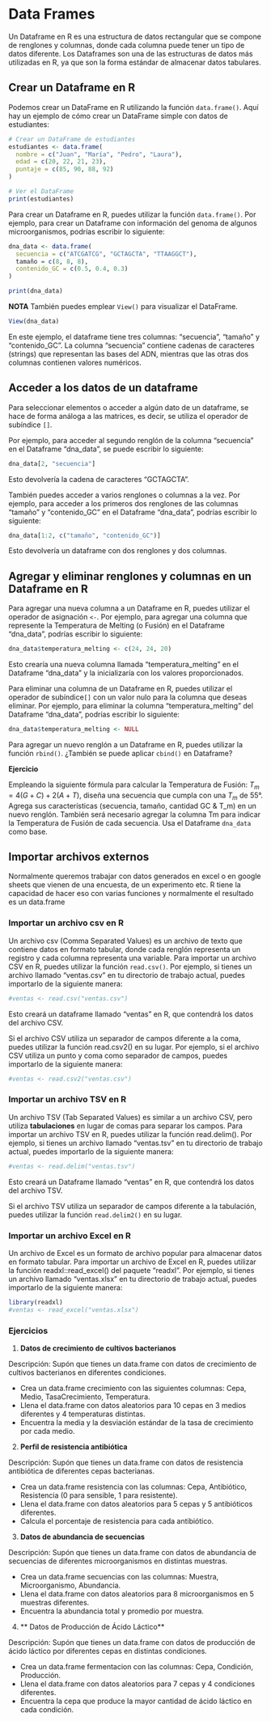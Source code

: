 # Data Frames


Un Dataframe en R es una estructura de datos rectangular que se compone de renglones y columnas, donde cada columna puede tener un tipo de datos diferente. Los Dataframes son una de las estructuras de datos más utilizadas en R, ya que son la forma estándar de almacenar datos tabulares.

## Crear un Dataframe en R
Podemos crear un DataFrame en R utilizando la función `data.frame()`. Aquí hay un ejemplo de cómo crear un DataFrame simple con datos de estudiantes:

```r
# Crear un DataFrame de estudiantes
estudiantes <- data.frame(
  nombre = c("Juan", "María", "Pedro", "Laura"),
  edad = c(20, 22, 21, 23),
  puntaje = c(85, 90, 88, 92)
)

# Ver el DataFrame
print(estudiantes)
```


Para crear un Dataframe en R, puedes utilizar la función `data.frame()`. 
Por ejemplo, para crear un Dataframe con información del genoma de algunos microorganismos, podrías escribir lo siguiente:

```r
dna_data <- data.frame(
  secuencia = c("ATCGATCG", "GCTAGCTA", "TTAAGGCT"),
  tamaño = c(8, 8, 8),
  contenido_GC = c(0.5, 0.4, 0.3)
)

print(dna_data)
```
**NOTA** También puedes emplear `View()` para visualizar el DataFrame. 
```r
View(dna_data)
```

En este ejemplo, el dataframe tiene tres columnas: "secuencia", "tamaño" y "contenido_GC". La columna "secuencia" contiene cadenas de caracteres (strings) que representan las bases del ADN, mientras que las otras dos columnas contienen valores numéricos.

## Acceder a los datos de un dataframe

Para seleccionar elementos o acceder a algún dato de un dataframe, se hace de forma análoga a las matrices, es decir, se utiliza el operador de subíndice `[]`. 

Por ejemplo, para acceder al segundo renglón de la columna "secuencia" en el Dataframe "dna_data", se puede escribir lo siguiente:

```r
dna_data[2, "secuencia"]

```

Esto devolvería la cadena de caracteres "GCTAGCTA".

También puedes acceder a varios renglones o columnas a la vez.
Por ejemplo, para acceder a los primeros dos renglones de las columnas "tamaño" y "contenido_GC" en el Dataframe "dna_data", podrías escribir lo siguiente:

```r
dna_data[1:2, c("tamaño", "contenido_GC")]
```

Esto devolvería un dataframe con dos renglones y dos columnas.

## Agregar y eliminar renglones y columnas en un Dataframe en R
Para agregar una nueva columna a un Dataframe en R, puedes utilizar el operador de asignación `<-`. 
Por ejemplo, para agregar una columna que represente la Temperatura de Melting (o Fusión) en el Dataframe "dna_data", podrías escribir lo siguiente:

```r
dna_data$temperatura_melting <- c(24, 24, 20)
```

Esto crearía una nueva columna llamada "temperatura_melting" en el Dataframe "dna_data" y la inicializaría con los valores proporcionados.

Para eliminar una columna de un Dataframe en R, puedes utilizar el operador de subíndice`[]` con un valor nulo para la columna que deseas eliminar. Por ejemplo, para eliminar la columna "temperatura_melting" del Dataframe "dna_data", podrías escribir lo siguiente:


```r
dna_data$temperatura_melting <- NULL
```

Para agregar un nuevo renglón a un Dataframe en R, puedes utilizar la función `rbind()`. ¿También se puede aplicar `cbind()` en Dataframe?

**Ejercicio** 

Empleando la siguiente fórmula para calcular la Temperatura de Fusión:  $T_m=4(G+C)+2(A+T)$, diseña una secuencia que cumpla con una $T_m$ de $55°$. Agrega sus características (secuencia, tamaño, cantidad GC & T_m) en un nuevo renglón. También será necesario agregar la columna Tm para indicar la Temperatura de Fusión de cada secuencia. Usa el Dataframe `dna_data` como base. 

## Importar archivos externos

Normalmente queremos trabajar con datos generados en excel o en google sheets que vienen de una encuesta, de un experimento etc. R tiene la capacidad de hacer eso con varias funciones y normalmente el resultado es un data.frame

### Importar un archivo csv en R

Un archivo csv (Comma Separated Values) es un archivo de texto que contiene datos en formato tabular, donde cada renglón representa un registro y cada columna representa una variable. Para importar un archivo CSV en R, puedes utilizar la función `read.csv()`. Por ejemplo, si tienes un archivo llamado "ventas.csv" en tu directorio de trabajo actual, puedes importarlo de la siguiente manera:

```r
#ventas <- read.csv("ventas.csv")
```

Esto creará un dataframe llamado "ventas" en R, que contendrá los datos del archivo CSV.

Si el archivo CSV utiliza un separador de campos diferente a la coma, puedes utilizar la función read.csv2() en su lugar. Por ejemplo, si el archivo CSV utiliza un punto y coma como separador de campos, puedes importarlo de la siguiente manera:

```r
#ventas <- read.csv2("ventas.csv")
```
### Importar un archivo TSV en R

Un archivo TSV (Tab Separated Values) es similar a un archivo CSV, pero utiliza **tabulaciones** en lugar de comas para separar los campos. Para importar un archivo TSV en R, puedes utilizar la función read.delim(). Por ejemplo, si tienes un archivo llamado "ventas.tsv" en tu directorio de trabajo actual, puedes importarlo de la siguiente manera:
```r
#ventas <- read.delim("ventas.tsv")

```


Esto creará un Dataframe llamado "ventas" en R, que contendrá los datos del archivo TSV.

Si el archivo TSV utiliza un separador de campos diferente a la tabulación, puedes utilizar la función `read.delim2()` en su lugar.

### Importar un archivo Excel en R
Un archivo de Excel es un formato de archivo popular para almacenar datos en formato tabular. Para importar un archivo de Excel en R, puedes utilizar la función readxl::read_excel() del paquete "readxl". Por ejemplo, si tienes un archivo llamado "ventas.xlsx" en tu directorio de trabajo actual, puedes importarlo de la siguiente manera:

```r
library(readxl)
#ventas <- read_excel("ventas.xlsx")

```

### Ejercicios

1. **Datos de crecimiento de cultivos bacterianos**

Descripción: Supón que tienes un data.frame con datos de crecimiento de cultivos bacterianos en diferentes condiciones.

- Crea un data.frame crecimiento con las siguientes columnas: Cepa, Medio, TasaCrecimiento, Temperatura.
- Llena el data.frame con datos aleatorios para 10 cepas en 3 medios diferentes y 4 temperaturas distintas.
- Encuentra la media y la desviación estándar de la tasa de crecimiento por cada medio.

2. **Perfil de resistencia antibiótica**

Descripción: Supón que tienes un data.frame con datos de resistencia antibiótica de diferentes cepas bacterianas.

- Crea un data.frame resistencia con las columnas: Cepa, Antibiótico, Resistencia (0 para sensible, 1 para resistente).
- Llena el data.frame con datos aleatorios para 5 cepas y 5 antibióticos diferentes.
- Calcula el porcentaje de resistencia para cada antibiótico.

3. **Datos de abundancia de secuencias**

Descripción: Supón que tienes un data.frame con datos de abundancia de secuencias de diferentes microorganismos en distintas muestras.

- Crea un data.frame secuencias con las columnas: Muestra, Microorganismo, Abundancia.
- Llena el data.frame con datos aleatorios para 8 microorganismos en 5 muestras diferentes.
- Encuentra la abundancia total y promedio por muestra.

4. ** Datos de Producción de Ácido Láctico**

Descripción: Supón que tienes un data.frame con datos de producción de ácido láctico por diferentes cepas en distintas condiciones.

- Crea un data.frame fermentacion con las columnas: Cepa, Condición, Producción.
- Llena el data.frame con datos aleatorios para 7 cepas y 4 condiciones diferentes.
- Encuentra la cepa que produce la mayor cantidad de ácido láctico en cada condición.

